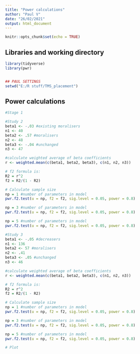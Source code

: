 ```yaml
---
title: "Power calculations"
author: "Paul V"
date: "26/02/2021"
output: html_document
---
```


```r
knitr::opts_chunk$set(echo = TRUE)
```

## Libraries and working directory
```r
library(tidyverse)
library(pwr)


## PAUL SETTINGS
setwd("E:/R stuff/TMS_placement")

```

## Power calculations
```r

#Stage 1

#Study 2
beta1 <- -.03 #existing moralisers
n1 <- 40
beta2 <- .57 #moralisers
n2 <- 48
beta3 <- -.04 #unchanged
n3 <- 47

#calculate weighted average of beta coefficients
r <- weighted.mean(c(beta1, beta2, beta3), c(n1, n2, n3))

# f2 formula is:
R2 = r^2 
f2 = R2/(1 - R2)

# Calculate sample size
np = 1 #number of parameters in model
pwr.f2.test(u = np, f2 = f2, sig.level = 0.05, power = 0.8)

np = 3 #number of parameters in model
pwr.f2.test(u = np, f2 = f2, sig.level = 0.05, power = 0.8)

np = 5 #number of parameters in model
pwr.f2.test(u = np, f2 = f2, sig.level = 0.05, power = 0.8)

#Study 3
beta1 <- -.05 #decreasers
n1 <- 136
beta2 <- 57 #moralisers
n2 <- .41
beta3 <- .05 #unchanged
n3 <- 46

#calculate weighted average of beta coefficients
r <- weighted.mean(c(beta1, beta2, beta3), c(n1, n2, n3))

# f2 formula is:
R2 = r^2 
f2 = R2/(1 - R2)

# Calculate sample size
np = 1 #number of parameters in model
pwr.f2.test(u = np, f2 = f2, sig.level = 0.05, power = 0.8)

np = 3 #number of parameters in model
pwr.f2.test(u = np, f2 = f2, sig.level = 0.05, power = 0.8)

np = 5 #number of parameters in model
pwr.f2.test(u = np, f2 = f2, sig.level = 0.05, power = 0.8)

# Plot 





```